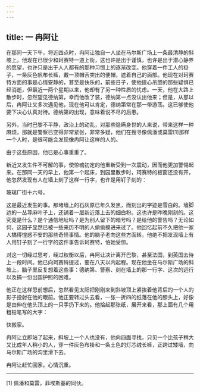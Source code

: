 ```yaml
---
---
---
```

title: 一 冉阿让
---




在那同一天下午，将近四点时，冉阿让独自一人坐在马尔斯广场上一条最清静的斜坡上。他现在已很少和珂赛特一道上街，这也许是出于谨慎，也许是出于潜心静养的愿望，也许只是出于人人都有的那种习惯上的逐渐改变。他穿着一件工人的褂子，一条灰色帆布长裤，戴一顶帽舌突出的便帽，遮着自己的面部。他现在对珂赛特方面的事是心情安静的，甚至是快乐的，前些日子，使他提心吊胆的那些疑惧已经消逝，但最近一两个星期以来，他却有了另一种性质的忧虑。一天，他在大路上散步时，忽然望见德纳第，幸而他改了装，德纳第一点没认出他来；但是，从那以后，冉阿让又多次遇见他，现在他可以肯定，德纳第常在那一带游荡。这已够使他要下决心认真对待。德纳第的出现，意味着说不尽的后患。

另外，当时巴黎不平静，政治上的动乱，对那些隐瞒身世的人来说，带来这样一种麻烦，那就是警察已变得非常紧张，非常多疑，他们在搜寻像佩潘或莫雷[1]那样一个人时，是很可能会发现像冉阿让这样的人的。

由于这些原因，他已是心事重重了。

新近又发生件不可解的事，使惊魂初定的他重新受到一次震动，因而他更加警惕起来。在那同一天的早上，他第一个起床，到园里散步时，珂赛特的板窗还没有开，他忽然发现有人在墙上刻了这样一行字，也许是用钉子刻的：

玻璃厂街十六号。

这是最近发生的事。那堵墙上的石灰原已年久发黑，而刻出的字迹是雪白的。墙脚边的一丛荨麻叶子上，还铺着一层新近落上去的细白粉。这也许是昨晚刚刻的。这究竟是什么？是个通信地址吗？是为别人留下的暗号吗？是给他的警告吗？无论如何，这园子显然已被一些来历不明的人偷偷摸进来过了。他回忆起前不久把他一家人搞得惶惑不安的那些奇怪事情。他的脑子老向这些方面转。他绝不把发现墙上有人用钉子刻了一行字的这件事告诉珂赛特，怕她受惊。

对这一切经过思考，经过权衡以后，冉阿让决计离开巴黎，甚至法国，到英国去待上一段时间。他已向珂赛特提过，要在八天以内起程。现在他坐在马尔斯广场的斜坡上，脑子里反复想着这些事：德纳第、警察、刻在墙上的那一行字、这次的远行以及搞一份出国护照的困难。

他正在这样思前想后，忽然看见太阳把刚刚来到斜坡顶上紧挨着他背后的一个人的影子投射在他的眼前。他正要转过头去看，一张一折四的纸落在他的膝头上，好像是由伸在他头顶上的一只手扔下来的。他拾起那张纸，展开来看，那上面有几个用粗铅笔写的大字：

快搬家。

冉阿让立即站了起来，斜坡上一个人也没有，他向四面寻找，只见一个比孩子稍大又比成年人稍小的人，穿一件灰色布褂和一条土色的灯芯绒长裤，正跨过矮墙，向马尔斯广场的沟里滑下去。

冉阿让赶忙回家。心情沉重。



* * *



[1] 佩潘和莫雷，菲埃斯基的同伙。